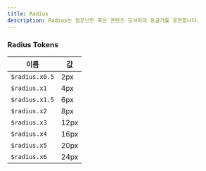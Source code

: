 ```yaml
---
title: Radius
description: Radius는 컴포넌트 혹은 콘텐츠 모서리의 둥글기를 표현합니다.
---
```



### Radius Tokens

| 이름 | 값 |
| --- | --- |
| `$radius.x0.5` | 2px |
| `$radius.x1` | 4px |
| `$radius.x1.5` | 6px |
| `$radius.x2` | 8px |
| `$radius.x3` | 12px |
| `$radius.x4` | 16px |
| `$radius.x5` | 20px |
| `$radius.x6` | 24px |